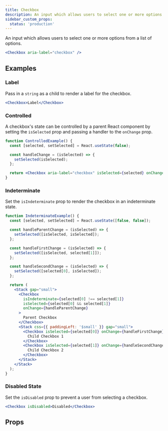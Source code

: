 ```yaml
---
title: Checkbox
description: An input which allows users to select one or more options from a list of options.
sidebar_custom_props:
  status: 'production'
---
```


An input which allows users to select one or more options from a list of options.

```jsx live
<Checkbox aria-label="checkbox" />
```

## Examples

### Label

Pass in a `string` as a child to render a label for the checkbox.

```jsx live
<Checkbox>Label</Checkbox>
```

### Controlled

A checkbox's state can be controlled by a parent React component by setting the `isSelected` prop
and passing a handler to the `onChange` prop.

```jsx live
function ControlledExample() {
  const [selected, setSelected] = React.useState(false);

  const handleChange = (isSelected) => {
    setSelected(isSelected);
  };

  return <Checkbox aria-label="checkbox" isSelected={selected} onChange={handleChange} />;
}
```

### Indeterminate

Set the `isIndeterminate` prop to render the checkbox in an indeterminate state.

```jsx live
function IndeterminateExample() {
  const [selected, setSelected] = React.useState([false, false]);

  const handleParentChange = (isSelected) => {
    setSelected([isSelected, isSelected]);
  };

  const handleFirstChange = (isSelected) => {
    setSelected([isSelected, selected[1]]);
  };

  const handleSecondChange = (isSelected) => {
    setSelected([selected[0], isSelected]);
  };

  return (
    <Stack gap="small">
      <Checkbox
        isIndeterminate={selected[0] !== selected[1]}
        isSelected={selected[0] && selected[1]}
        onChange={handleParentChange}
      >
        Parent Checkbox
      </Checkbox>
      <Stack css={{ paddingLeft: '$small' }} gap="small">
        <Checkbox isSelected={selected[0]} onChange={handleFirstChange}>
          Child Checkbox 1
        </Checkbox>
        <Checkbox isSelected={selected[1]} onChange={handleSecondChange}>
          Child Checkbox 2
        </Checkbox>
      </Stack>
    </Stack>
  );
}
```

### Disabled State

Set the `isDisabled` prop to prevent a user from selecting a checkbox.

```jsx live
<Checkbox isDisabled>Disabled</Checkbox>
```

## Props

<PropsTable component="Checkbox" />
